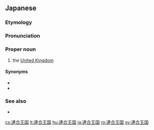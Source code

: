 ==Japanese==
{{DEFAULTSORT:れんごうおうこく}}
{{ja-kanjitab|れん|ごう|おう|こく|yomi=o}}

===Etymology===
{{compound|ja|連合|tr1=rengō|t1=[[united]]|王国|tr2=ōkoku|t2=[[kingdom]]}}

===Pronunciation===
{{ja-pron|れんごう おうこく|yomi=o}}

===Proper noun===
{{ja-pos|proper|れんごう おうこく|hhira=れんがふわうこく}}

# the [[United Kingdom]]

====Synonyms====
* {{ja-r|イギリス|caps=y}}
* {{ja-r|英%国|^えい%こく}}

===See also===
* {{ja-r|グレートブリテン及び北アイルランド連%合%王%国|^グレート ^ブリテン および ^きた ^アイルランド ^れん%ごう% ^おう%こく}}

{{topics|ja|United Kingdom|Countries of Europe}}
[[cs:連合王国]]
[[lt:連合王国]]
[[hu:連合王国]]
[[ja:連合王国]]
[[ro:連合王国]]
[[sv:連合王国]]